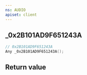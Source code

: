 ```yaml
---
ns: AUDIO
apiset: client
---
```

## _0x2B101AD9F651243A

```c
// 0x2B101AD9F651243A
Any _0x2B101AD9F651243A();
```



## Return value